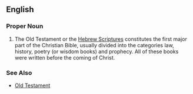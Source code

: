 ==English==
===Proper Noun===
#The Old Testament or the [[Hebrew Scriptures]] constitutes the first major part of the Christian Bible, usually divided into the categories law, history, poetry (or wisdom books) and prophecy. All of these books were written before the coming of Christ.

===See Also===
*[[w:Old Testament|Old Testament]]